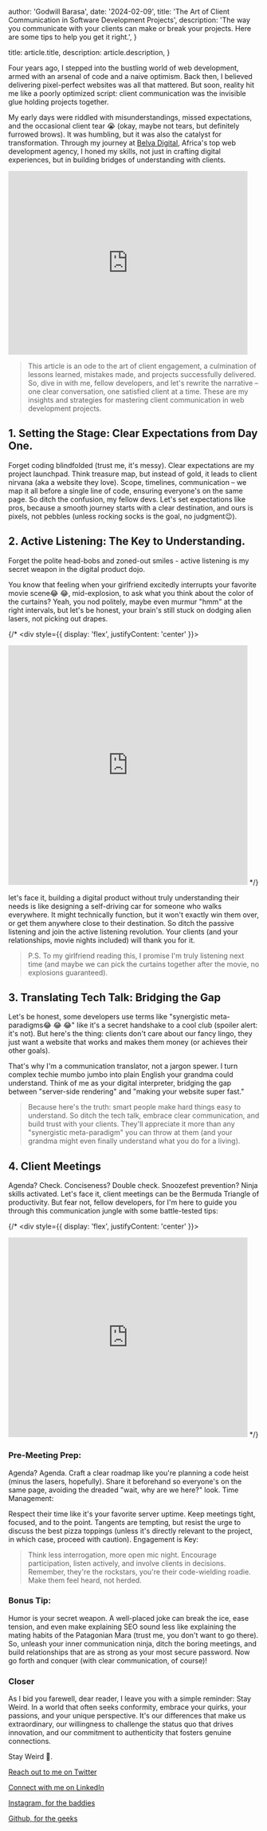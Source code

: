
  author: 'Godwill Barasa',
  date: '2024-02-09',
  title: 'The Art of Client Communication in Software Development Projects',
  description:
    'The way you communicate with your clients can make or break your projects. Here are some tips to help you get it right.',
}
   
  title: article.title,
  description: article.description,
}


Four years ago, I stepped into the bustling world of web development, armed with an arsenal of code and a naive optimism. Back then, I believed delivering pixel-perfect websites was all that mattered. But soon, reality hit me like a poorly optimized script: client communication was the invisible glue holding projects together.

My early days were riddled with misunderstandings, missed expectations, and the occasional client tear 😭 (okay, maybe not tears, but definitely furrowed brows). It was humbling, but it was also the catalyst for transformation. Through my journey at [Belva Digital](https://belvadigital.com/), Africa's top web development agency, I honed my skills, not just in crafting digital experiences, but in building bridges of understanding with clients.
<div style={{ display: 'flex', justifyContent: 'center' }}>
<iframe src="https://giphy.com/embed/oXB0K4oFw3fck" width="480" height="368" frameBorder="0" className="giphy-embed" allowFullScreen></iframe></div>

>This article is an ode to the art of client engagement, a culmination of lessons learned, mistakes made, and projects successfully delivered. So, dive in with me, fellow developers, and let's rewrite the narrative – one clear conversation, one satisfied client at a time. These are my insights and strategies for mastering client communication in web development projects.

## 1. Setting the Stage: Clear Expectations from Day One.

Forget coding blindfolded (trust me, it's messy). Clear expectations are my project launchpad. Think treasure map, but instead of gold, it leads to client nirvana (aka a website they love). Scope, timelines, communication – we map it all before a single line of code, ensuring everyone's on the same page. So ditch the confusion, my fellow devs. Let's set expectations like pros, because a smooth journey starts with a clear destination, and ours is pixels, not pebbles (unless rocking socks is the goal, no judgment😉).

## 2. Active Listening: The Key to Understanding.

Forget the polite head-bobs and zoned-out smiles - active listening is my secret weapon in the digital product dojo.

You know that feeling when your girlfriend excitedly interrupts your favorite movie scene😂 😂, mid-explosion, to ask what you think about the color of the curtains? Yeah, you nod politely, maybe even murmur "hmm" at the right intervals, but let's be honest, your brain's still stuck on dodging alien lasers, not picking out drapes.

{/* <div style={{ display: 'flex', justifyContent: 'center' }}>
  <iframe src="https://giphy.com/embed/3o6fJeAiIpk5EeoC8o" width="480" height="480" frameBorder="0" className="giphy-embed" allowFullScreen></iframe>
</div> */}

let's face it, building a digital product without truly understanding their needs is like designing a self-driving car for someone who walks everywhere. It might technically function, but it won't exactly win them over, or get them anywhere close to their destination. So ditch the passive listening and join the active listening revolution. Your clients (and your relationships, movie nights included) will thank you for it.

>P.S. To my girlfriend reading this, I promise I'm truly listening next time (and maybe we can pick the curtains together after the movie, no explosions guaranteed).

## 3. Translating Tech Talk: Bridging the Gap

Let's be honest, some developers use terms like "synergistic meta-paradigms😂 😂 😂" like it's a secret handshake to a cool club (spoiler alert: it's not). But here's the thing: clients don't care about our fancy lingo, they just want a website that works and makes them money (or achieves their other goals).

That's why I'm a communication translator, not a jargon spewer. I turn complex techie mumbo jumbo into plain English your grandma could understand. Think of me as your digital interpreter, bridging the gap between "server-side rendering" and "making your website super fast."

>Because here's the truth: smart people make hard things easy to understand. So ditch the tech talk, embrace clear communication, and build trust with your clients. They'll appreciate it more than any "synergistic meta-paradigm" you can throw at them (and your grandma might even finally understand what you do for a living).


## 4. Client Meetings

Agenda? Check. Conciseness? Double check. Snoozefest prevention? Ninja skills activated. Let's face it, client meetings can be the Bermuda Triangle of productivity. But fear not, fellow developers, for I'm here to guide you through this communication jungle with some battle-tested tips:

{/* <div style={{ display: 'flex', justifyContent: 'center' }}>
<iframe src="https://giphy.com/embed/TuZ8v66TzGeYJW23as" width="480" height="400" frameBorder="0" className="giphy-embed" allowFullScreen></iframe>
</div> */}


### Pre-Meeting Prep:

Agenda? Agenda. Craft a clear roadmap like you're planning a code heist (minus the lasers, hopefully). Share it beforehand so everyone's on the same page, avoiding the dreaded "wait, why are we here?" look.
Time Management:

Respect their time like it's your favorite server uptime. Keep meetings tight, focused, and to the point. Tangents are tempting, but resist the urge to discuss the best pizza toppings (unless it's directly relevant to the project, in which case, proceed with caution).
Engagement is Key:

>Think less interrogation, more open mic night. Encourage participation, listen actively, and involve clients in decisions. Remember, they're the rockstars, you're their code-wielding roadie. Make them feel heard, not herded.
### Bonus Tip:

Humor is your secret weapon. A well-placed joke can break the ice, ease tension, and even make explaining SEO sound less like explaining the mating habits of the Patagonian Mara (trust me, you don't want to go there).
So, unleash your inner communication ninja, ditch the boring meetings, and build relationships that are as strong as your most secure password. Now go forth and conquer (with clear communication, of course)!

### Closer

As I bid you farewell, dear reader, I leave you with a simple reminder: Stay Weird. In a world that often seeks conformity, embrace your quirks, your passions, and your unique perspective. It's our differences that make us extraordinary, our willingness to challenge the status quo that drives innovation, and our commitment to authenticity that fosters genuine connections.

Stay Weird 🚀.

[Reach out to me on Twitter](https://twitter.com/godwill_codes)

[Connect with me on LinkedIn](https://www.linkedin.com/in/godwillcodes/)

[Instagram, for the baddies ](https://www.instagram.com/godwill.codes)

[Github, for the geeks](https://github.com/godwillcodes)


